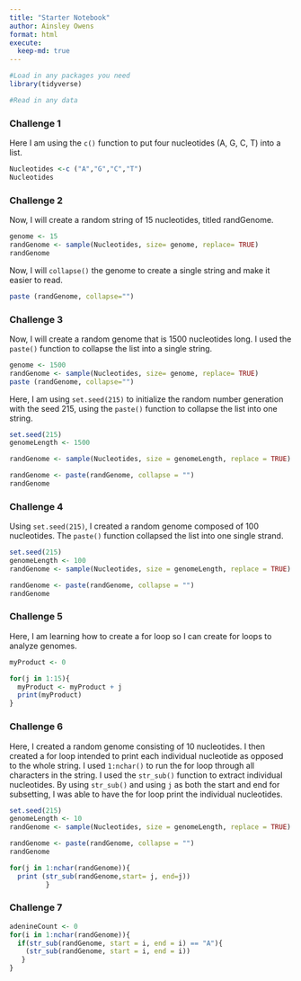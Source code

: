 ```yaml
---
title: "Starter Notebook"
author: Ainsley Owens
format: html
execute:
  keep-md: true
---
```


```r
#Load in any packages you need
library(tidyverse)

#Read in any data

```

### Challenge 1

Here I am using the `c()` function to put four nucleotides (A, G, C, T) into a list.

```r
Nucleotides <-c ("A","G","C","T")
Nucleotides
```

### Challenge 2

Now, I will create a random string of 15 nucleotides, titled randGenome.

```r
genome <- 15
randGenome <- sample(Nucleotides, size= genome, replace= TRUE)
randGenome

```

Now, I will `collapse()` the genome to create a single string and make it easier to read.

```r
paste (randGenome, collapse="")
```

### Challenge 3

Now, I will create a random genome that is 1500 nucleotides long. I used the `paste()` function to collapse the list into a single string.

```r
genome <- 1500
randGenome <- sample(Nucleotides, size= genome, replace= TRUE)
paste (randGenome, collapse="")
```

Here, I am using `set.seed(215)` to initialize the random number generation with the seed 215, using the `paste()` function to collapse the list into one string.

```r
set.seed(215)
genomeLength <- 1500

randGenome <- sample(Nucleotides, size = genomeLength, replace = TRUE)

randGenome <- paste(randGenome, collapse = "")
randGenome
```

### Challenge 4

Using `set.seed(215)`, I created a random genome composed of 100 nucleotides. The `paste()` function collapsed the list into one single strand.

```r
set.seed(215)
genomeLength <- 100
randGenome <- sample(Nucleotides, size = genomeLength, replace = TRUE)

randGenome <- paste(randGenome, collapse = "")
randGenome

```

### Challenge 5

Here, I am learning how to create a for loop so I can create for loops to analyze genomes.

```r
myProduct <- 0

for(j in 1:15){
  myProduct <- myProduct + j
  print(myProduct)
}
```

### Challenge 6

Here, I created a random genome consisting of 10 nucleotides. I then created a for loop intended to print each individual nucleotide as opposed to the whole string. I used `1:nchar()` to run the for loop through all characters in the string. I used the `str_sub()` function to extract individual nucleotides. By using `str_sub()` and using `j` as both the start and end for subsetting, I was able to have the for loop print the individual nucleotides.

```r
set.seed(215)
genomeLength <- 10
randGenome <- sample(Nucleotides, size = genomeLength, replace = TRUE)

randGenome <- paste(randGenome, collapse = "")
randGenome

for(j in 1:nchar(randGenome)){
  print (str_sub(randGenome,start= j, end=j))
         }
```

### Challenge 7

```r
adenineCount <- 0
for(i in 1:nchar(randGenome)){
  if(str_sub(randGenome, start = i, end = i) == "A"){
    (str_sub(randGenome, start = i, end = i))
   }
}

```

